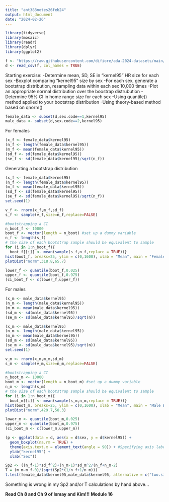 ```yaml
---
title: "ant388notes26feb24"
output: html_document
date: "2024-02-26"
---
```


```r
library(tidyverse)
library(mosaic)
library(readr)
library(dplyr)
library(ggplot2)
```

```r
f <- "https://raw.githubusercontent.com/difiore/ada-2024-datasets/main/tbs-2006-2008-ranges.csv"
d <- read_csv(f, col_names = TRUE)

```
Starting exercise:
-Determine mean, SD, SE in "kernel95" HR size for each sex
-Boxplot comparing "kernel95" size by sex
-For each sex, generate a bootstrap distribution, resampling data within each sex 10,000 times
-Plot an appropriate normal distribution over the boostrap distrubution
-Determine 95% CI in home range size for each sex
    -Using quantile() method applied to your bootstrap distribution
     -Using theory-based method based on qnorm()
```r
female_data <- subset(d,sex.code==1,kernel95)
male_data <- subset(d,sex.code==2,kernel95)
```

For females
```r
(x_f <- female_data$kernel95)
(n_f <- length(female_data$kernel95))
(m_f <- mean(female_data$kernel95))
(sd_f <- sd(female_data$kernel95))
(se_f <- sd(female_data$kernel95)/sqrt(n_f))
```
Generating a bootstrap distribution
```r
(x_f <- female_data$kernel95)
(n_f <- length(female_data$kernel95))
(m_f <- mean(female_data$kernel95))
(sd_f <- sd(female_data$kernel95))
(se_f <- sd(female_data$kernel95)/sqrt(n_f))
set.seed(1)

v_f <- rnorm(x_f,m_f,sd_f)
s_f <- sample(v_f,size=n_f,replace=FALSE)

#bootstrapping a CI
n_boot_f <- 10000
boot_f <- vector(length = n_boot) #set up a dummy variable
n_f <- length(s_f)
# the size of each bootstrap sample should be equivalent to sample
for (i in 1:n_boot_f){
  boot_f[[i]] <- mean(sample(s_f,n_f,replace = TRUE))}
hist(boot_f, breaks=25, ylim = c(0,1600), xlab = "Mean", main = "Female Bootstrap Sampling Distribution")
plotDist("norm",318.8,65.7)
```
```r
lower_f <- quantile(boot_f,0.025)
upper_f <- quantile(boot_f,0.975)
(ci_boot_f <- c(lower_f,upper_f))
```



For males
```r
(x_m <- male_data$kernel95)
(n_m <- length(male_data$kernel95))
(m_m <- mean(male_data$kernel95))
(sd_m <- sd(male_data$kernel95))
(se_m <- sd(male_data$kernel95)/sqrt(n))
```
```r
(x_m <- male_data$kernel95)
(n_m <- length(male_data$kernel95))
(m_m <- mean(male_data$kernel95))
(sd_m <- sd(male_data$kernel95))
(se_m <- sd(male_data$kernel95)/sqrt(n))
set.seed(1)

v_m <- rnorm(x_m,m_m,sd_m)
s_m <- sample(v_m,size=n_m,replace=FALSE)

#bootstrapping a CI
n_boot_m <- 10000
boot_m <- vector(length = n_boot_m) #set up a dummy variable
n_m <- length(s_m)
# the size of each bootstrap sample should be equivalent to sample
for (i in 1:n_boot_m){
  boot_m[[i]] <- mean(sample(s_m,n_m,replace = TRUE))}
hist(boot_m, breaks=25, ylim = c(0,1600), xlab = "Mean", main = "Male Bootstrap Sampling Distribution")
plotDist("norm",429.7,58.3)
```
```r
lower_m <- quantile(boot_m,0.025)
upper_m <- quantile(boot_m,0.975)
(ci_boot_m <- c(lower_m,upper_m))
```



```r
(p <- ggplot(data = d, aes(x = d$sex, y = d$kernel95)) +
  geom_boxplot(na.rm = TRUE) + 
  theme(axis.text.x = element_text(angle = 90)) + #Specifying axis labels
  ylab("kernel95") + 
  xlab("Sex"))
```
```r
Sp2 <- ((n_f-1)*sd_f^2)+(n_m-1)*sd_m^2/(n_f+n_m-2)
T = (m_m-m_f-0)/(sqrt(Sp2*(1/n_f+1/n_m)))
t.test(female_data$kernel95,male_data$kernel95, alternative = c("two.sided"))
```
Something is wrong in my Sp2 and/or T calculations by hand above...

**Read Ch 8 and Ch 9 of Ismay and Kim!!!**
**Module 16**
